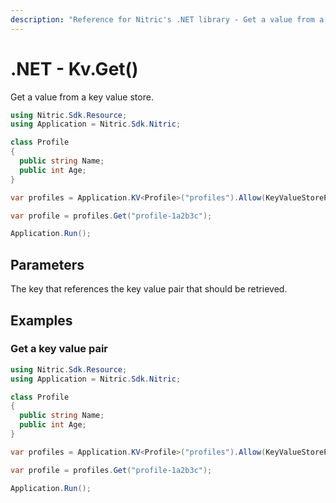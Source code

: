 ```yaml
---
description: "Reference for Nitric's .NET library - Get a value from a key value store."
---
```


# .NET - Kv.Get()

Get a value from a key value store.

```csharp
using Nitric.Sdk.Resource;
using Application = Nitric.Sdk.Nitric;

class Profile
{
  public string Name;
  public int Age;
}

var profiles = Application.KV<Profile>("profiles").Allow(KeyValueStorePermission.Get);

var profile = profiles.Get("profile-1a2b3c");

Application.Run();
```

## Parameters

<Properties>
  <Property name="key" required type="string">
    The key that references the key value pair that should be retrieved.
  </Property>
</Properties>

## Examples

### Get a key value pair

```csharp
using Nitric.Sdk.Resource;
using Application = Nitric.Sdk.Nitric;

class Profile
{
  public string Name;
  public int Age;
}

var profiles = Application.KV<Profile>("profiles").Allow(KeyValueStorePermission.Get);

var profile = profiles.Get("profile-1a2b3c");

Application.Run();
```
